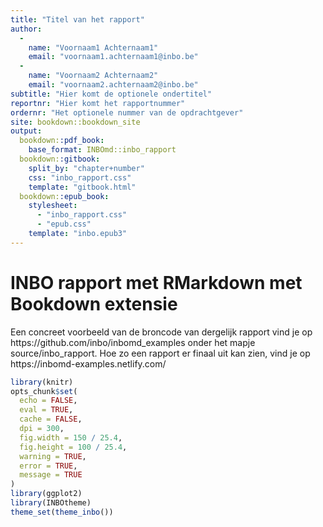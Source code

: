 ```yaml
---
title: "Titel van het rapport"
author: 
  - 
    name: "Voornaam1 Achternaam1"
    email: "voornaam1.achternaam1@inbo.be"
  - 
    name: "Voornaam2 Achternaam2"
    email: "voornaam2.achternaam2@inbo.be"
subtitle: "Hier komt de optionele ondertitel"
reportnr: "Hier komt het rapportnummer"
ordernr: "Het optionele nummer van de opdrachtgever"
site: bookdown::bookdown_site
output:
  bookdown::pdf_book:
    base_format: INBOmd::inbo_rapport
  bookdown::gitbook:
    split_by: "chapter+number"
    css: "inbo_rapport.css"
    template: "gitbook.html"
  bookdown::epub_book:
    stylesheet: 
      - "inbo_rapport.css"
      - "epub.css"
    template: "inbo.epub3"
---
```



# INBO rapport met RMarkdown met Bookdown extensie

Een concreet voorbeeld van de broncode van dergelijk rapport vind je op https://github.com/inbo/inbomd_examples onder het mapje source/inbo_rapport. Hoe zo een rapport er finaal uit kan zien, vind je op https://inbomd-examples.netlify.com/

```r
library(knitr)
opts_chunk$set(
  echo = FALSE, 
  eval = TRUE,
  cache = FALSE,
  dpi = 300,
  fig.width = 150 / 25.4,
  fig.height = 100 / 25.4,
  warning = TRUE,
  error = TRUE,
  message = TRUE
)
library(ggplot2)
library(INBOtheme)
theme_set(theme_inbo())
```
